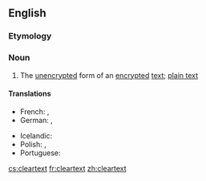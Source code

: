 ==English==

===Etymology===
{{compound|clear|text|lang=en}}

===Noun===
{{en-noun|~}}

# {{context|cryptography|lang=en}} The [[unencrypted]] form of an [[encrypted]] [[text]]; [[plain text]]

====Translations====
{{trans-top|unencrypted text}}
* French: {{t+|fr|texte en clair}}, {{t|fr|texte lisible|m}}
* German: {{t+|de|Klartext|m}}, {{t|de|unverschlüsselter Text|m}}
{{trans-mid}}
* Icelandic: {{t|is|ódulritaður texti|m}}
* Polish: {{t|pl|tekst otwarty|m}}, {{t|pl|[[tekst]] [[jawny]]|m}}
* Portuguese: {{t|pt|texto puro|m}}
{{trans-bottom}}

[[cs:cleartext]]
[[fr:cleartext]]
[[zh:cleartext]]